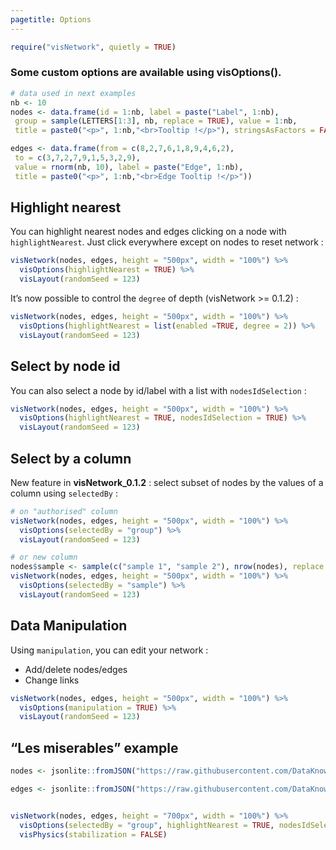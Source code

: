 ```yaml
---
pagetitle: Options
---
```


```r
require("visNetwork", quietly = TRUE)
```

### Some custom options are available using **visOptions()**.

```r
# data used in next examples
nb <- 10
nodes <- data.frame(id = 1:nb, label = paste("Label", 1:nb),
 group = sample(LETTERS[1:3], nb, replace = TRUE), value = 1:nb,
 title = paste0("<p>", 1:nb,"<br>Tooltip !</p>"), stringsAsFactors = FALSE)

edges <- data.frame(from = c(8,2,7,6,1,8,9,4,6,2),
 to = c(3,7,2,7,9,1,5,3,2,9),
 value = rnorm(nb, 10), label = paste("Edge", 1:nb),
 title = paste0("<p>", 1:nb,"<br>Edge Tooltip !</p>"))
```


## Highlight nearest

You can highlight nearest nodes and edges clicking on a node with ````highlightNearest````.
Just click everywhere except on nodes to reset network : 

```r
visNetwork(nodes, edges, height = "500px", width = "100%") %>% 
  visOptions(highlightNearest = TRUE) %>%
  visLayout(randomSeed = 123)
```

It's now possible to control the ````degree```` of depth (visNetwork >= 0.1.2) : 

```r
visNetwork(nodes, edges, height = "500px", width = "100%") %>% 
  visOptions(highlightNearest = list(enabled =TRUE, degree = 2)) %>%
  visLayout(randomSeed = 123)
```


## Select by node id

You can also select a node by id/label with a list  with ````nodesIdSelection```` : 

```r
visNetwork(nodes, edges, height = "500px", width = "100%") %>% 
  visOptions(highlightNearest = TRUE, nodesIdSelection = TRUE) %>%
  visLayout(randomSeed = 123)
```

## Select by a column

New feature in __visNetwork_0.1.2__ : select subset of nodes by the values of a column using ````selectedBy```` :

```r
# on "authorised" column
visNetwork(nodes, edges, height = "500px", width = "100%") %>%
  visOptions(selectedBy = "group") %>%
  visLayout(randomSeed = 123)
```

```r
# or new column
nodes$sample <- sample(c("sample 1", "sample 2"), nrow(nodes), replace = TRUE)
visNetwork(nodes, edges, height = "500px", width = "100%") %>%
  visOptions(selectedBy = "sample") %>%
  visLayout(randomSeed = 123)
```

## Data Manipulation

Using ````manipulation````, you can edit your network : 

* Add/delete nodes/edges
* Change links

```r
visNetwork(nodes, edges, height = "500px", width = "100%") %>% 
  visOptions(manipulation = TRUE) %>%
  visLayout(randomSeed = 123)
```

## "Les miserables" example

```r
nodes <- jsonlite::fromJSON("https://raw.githubusercontent.com/DataKnowledge/DataKnowledge.github.io/master/visNetwork/data/nodes_miserables.json")

edges <- jsonlite::fromJSON("https://raw.githubusercontent.com/DataKnowledge/DataKnowledge.github.io/master/visNetwork/data/edges_miserables.json")


visNetwork(nodes, edges, height = "700px", width = "100%") %>%
  visOptions(selectedBy = "group", highlightNearest = TRUE, nodesIdSelection = TRUE) %>%
  visPhysics(stabilization = FALSE)
```